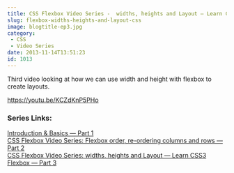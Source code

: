 ```yaml
---
title: CSS Flexbox Video Series -  widths, heights and Layout — Learn CSS3 Flexbox — 3/6
slug: flexbox-widths-heights-and-layout-css
image: blogtitle-ep3.jpg
category:
 - CSS
 - Video Series
date: 2013-11-14T13:51:23
id: 1013
---
```


Third video looking at how we can use width and height with flexbox to create layouts.

https://youtu.be/KCZdKnP5PHo

### Series Links:

[Introduction & Basics — Part 1](http://wesbos.com/flexbox-basics/)  
[CSS Flexbox Video Series: Flexbox order, re-ordering columns and rows — Part 2](http://wesbos.com/css-flexbox-order-reordering-columns/)  
[CSS Flexbox Video Series: widths, heights and Layout — Learn CSS3 Flexbox — Part 3](http://wesbos.com/flexbox-widths-heights-and-layout-css/)
